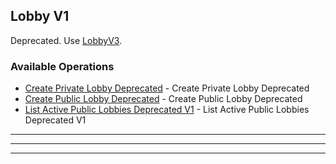 
## Lobby V1
Deprecated. Use [LobbyV3](https://hathora.dev/api\#tag/LobbyV3).

### Available Operations

* [Create Private Lobby Deprecated](/lobby_v1/create_private_lobby_deprecated) - Create Private Lobby Deprecated
* [Create Public Lobby Deprecated](/lobby_v1/create_public_lobby_deprecated) - Create Public Lobby Deprecated
* [List Active Public Lobbies Deprecated V1](/lobby_v1/list_active_public_lobbies_deprecated_v1) - List Active Public Lobbies Deprecated V1

---
<CreatePrivateLobbyDeprecated />

---
<CreatePublicLobbyDeprecated />

---
<ListActivePublicLobbiesDeprecatedV1 />
